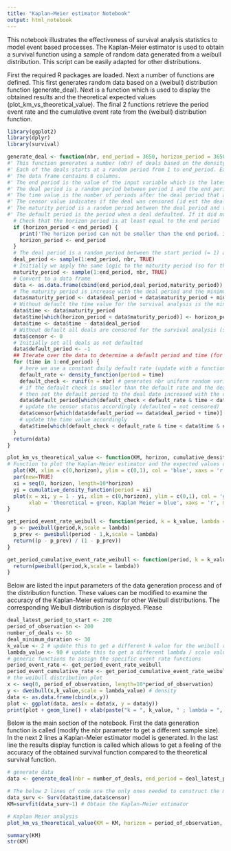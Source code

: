 ---
title: "Kaplan–Meier estimator Notebook"
output: html_notebook
---

This notebook illustrates the effectiveness of survival analysis statistics to model event based processes.
The Kaplan-Meier estimator is used to obtain a survival function using a sample of random data generated from a weibull distribution. This script can be easily adapted for other distributions.

First the required R packages are loaded.
Next a number of functions are defined. This first generates random data based on a (weibull) distribution function (generate_deal). Next is a function which is used to display the obtained results and the theoretical expected values (plot_km_vs_theoretical_value). The final 2 functions retrieve the period event rate and the cumulative event rate from the (weibull) distribution function.

```{r}
library(ggplot2)
library(dplyr)
library(survival)

generate_deal <- function(nbr, end_period = 3650, horizon_period = 3650, minimum_duration = 1825, density_function = 0.0001) {
#' This function generates a number (nbr) of deals based on the density function (default_density) and returns these as a data frame.
#' Each of the deals starts at a random period from 1 to end_period. Each of the deals has a minimum original maturity of minimum_duration. The horizon_period is the period at which the deals are being observed (aka reporting date).
#' The data frame contains 6 columns.
#' The end period is the value of the input variable which is the latest period at which a deal can start.
#' The deal period is a random period between period 1 and the end period at which the deal starts.
#' The time value is the number of periods after the deal period that a deal defaulted or matured or when the horizon period was reached (which ever occured first)
#' The censor value indicates if the deal was censored (id est the deal did not default at the deal period + time)
#' The maturity period is a random period between the deal period and the end period increased with the deal period and the minimum duration. It is the period in which the deal will mature if no default occured before that period.
#' The default period is the period when a deal defaulted. If it did not default the value is set to -1.
  # Check that the horizon period is at least equal to the end period
  if (horizon_period < end_period) {
    print('The horizon period can not be smaller than the end period. It has been set equal to the horizon period for the generation of data.')
    horizon_period <- end_period
  }
  # The deal period is a random period between the start period (= 1) and the end period
  deal_period <- sample(1:end_period, nbr, TRUE)
  # Initially we apply the same logic to the maturity period (so for the moment a deal can mature before it starts)
  maturity_period <- sample(1:end_period, nbr, TRUE)
  # Convert to a data frame
  data <- as.data.frame(cbind(end_period,deal_period,maturity_period))
  # The maturity period is increase with the deal period and the minimum duration
  data$maturity_period <- data$deal_period + data$maturity_period + minimum_duration
  # Without default the time value for the survival analysis is the minimum of the maturity period and the horizon period reduced with the deal period
  data$time <- data$maturity_period
  data$time[which(horizon_period < data$maturity_period)] <- horizon_period
  data$time <- data$time - data$deal_period
  # Without default all deals are censored for the survival analysis (set to 0 and NOT to 1)
  data$censor <- 0
  # Initially set all deals as not defaulted
  data$default_period <- -1
  ## Iterate over the data to determine a default period and time (for each time period until the deal time)
  for (time in 1:end_period) {
    # here we use a constant daily default rate (update with a function call to a weibull if time permits)
    default_rate <- density_function(period = time)
    default_check <- runif(n = nbr) # generates nbr uniform random variables from 0 to 1
    # if the default check is smaller than the default rate and the deal has not matured nor has it defaulted in an earlier period
    # then set the default period to the deal date increased with the current value of time variable we are iterating over
    data$default_period[which(default_check < default_rate & time < data$time & data$default_period == -1)] <- data$deal_period[which(default_check < default_rate & time < data$time & data$default_period == -1)] + time
    # update the censor status accordingly (defaulted = not censored)
    data$censor[which(data$default_period == data$deal_period + time)] <- 1 # set to 1 and NOT to 0
    # update the time value accordingly
    data$time[which(default_check < default_rate & time < data$time & data$default_period == data$deal_period + time)] <- time
  }
  return(data)
}

plot_km_vs_theoretical_value <- function(KM, horizon, cumulative_density_function) {
# Function to plot the Kaplan-Meier estimator and the expected values of the cumulative density function.
  plot(KM, xlim = c(0,horizon), ylim = c(0,1), col = 'blue', xaxs = 'r') # plots the KM with 95% confidence intervals
  par(new=TRUE)
  xi = seq(0, horizon, length=10*horizon)
  yi = cumulative_density_function(period = xi)
  plot(x = xi, y = 1 - yi, xlim = c(0,horizon), ylim = c(0,1), col = 'green',
       xlab = 'theoretical = green, Kaplan Meier = blue', xaxs = 'r', main = paste0('number of deals ', KM$n, ' ; horizon set to ', horizon))
}

get_period_event_rate_weibull <- function(period, k = k_value, lambda = lambda_value) {
  p <- pweibull(period,k,scale = lambda)
  p_prev <- pweibull(period - 1,k,scale = lambda)
  return((p - p_prev) / (1 - p_prev))
}

get_period_cumulative_event_rate_weibull <- function(period, k = k_value, lambda = lambda_value) {
  return(pweibull(period,k,scale = lambda))
}

```
Below are listed the input parameters of the data generation process and of the distribution function. These values can be modified to examine the accuracy of the Kaplan-Meier estimator for other Weibull distributions. The corresponding Weibull distribution is displayed.
Please 
```{r}
deal_latest_period_to_start <- 200
period_of_observation <- 200
number_of_deals <- 50
deal_minimum_duration <- 30
k_value <- 2 # update this to get a different k value for the weibull rate
lambda_value <- 90 # update this to get a different lambda / scale value for the weibull rate
# generic functions to assign the specific event rate functions
period_event_rate <- get_period_event_rate_weibull
period_event_cumulative_rate <- get_period_cumulative_event_rate_weibull
# the weibull distribution plot
x <- seq(0, period_of_observation, length=10*period_of_observation)
y <- dweibull(x,k_value,scale = lambda_value) # density
data <- as.data.frame(cbind(x,y))
plot <- ggplot(data, aes(x = data$x, y = data$y))
print(plot + geom_line() + xlab(paste("k = ", k_value, " ; lambda = ", lambda_value)) + ylab("Weibull density"))
```
Below is the main section of the notebook.
First the data generation function is called (modify the nbr parameter to get a different sample size).
In the next 2 lines a Kaplan-Meier estimator model is generated.
In the last line the results display function is called which allows to get a feeling of the accuracy of the obtained survival function compared to the theoretical survival function.
```{r}
# generate data
data <- generate_deal(nbr = number_of_deals, end_period = deal_latest_period_to_start, horizon_period = period_of_observation, minimum_duration = deal_minimum_duration, density_function = period_event_rate)

# The below 2 lines of code are the only ones needed to construct the model
data_surv <- Surv(data$time,data$censor)
KM=survfit(data_surv~1) # Obtain the Kaplan-Meier estimator

# Kaplan Meier analysis
plot_km_vs_theoretical_value(KM = KM, horizon = period_of_observation, cumulative_density_function = period_event_cumulative_rate)
```

```{r}
summary(KM)
str(KM)
```
